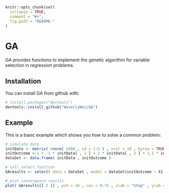 
<!-- README.md is generated from README.Rmd. Please edit that file -->

```r
knitr::opts_chunk$set(
  collapse = TRUE,
  comment = "#>",
  fig.path = "README-"
)
```

# GA

GA provides functions to implement the genetic algorithm for variable selection in regression problems.

## Installation

You can install GA from github with:

```r
# install.packages("devtools")
devtools::install_github("WaverlyWei/GA")
```

## Example

This is a basic example which shows you how to solve a common problem:

```r
# simulate data
initData <- matrix( rnorm( 5000 , sd = 1:5 ) , ncol = 10 , byrow = TRUE )
initOutcome <-1 + -1 * initData[ , 1 ] + 2 * initData[ , 3 ] + 1.1 * initData[ , 5 ] + 2.7 * initData[ , 3] * initData[ , 5 ]
dataSet <- data.frame( initData , initOutcome )

# call select function
GAresults <- select( data = dataSet , model = dataSet$initOutcome ~ X1 + X3 + X5 + X3:X5 + X7 + X9 

# plot convergence results
plot( GAresults[[ 2 ]] , pch = 16 , cex = 0.75 , xlab = "Step" , ylab = "Convergene Criterion")
```
